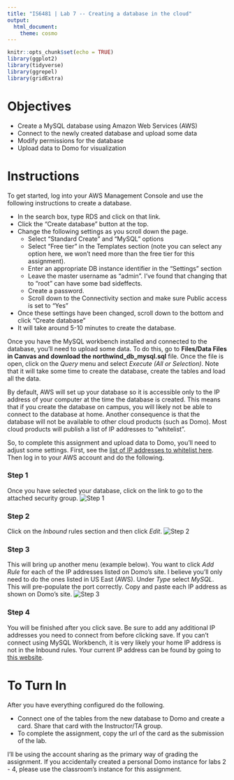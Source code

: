 ```yaml
---
title: "IS6481 | Lab 7 -- Creating a database in the cloud"
output: 
  html_document: 
    theme: cosmo
---
```


```r
knitr::opts_chunk$set(echo = TRUE)
library(ggplot2)
library(tidyverse)
library(ggrepel)
library(gridExtra)
```

# Objectives

* Create a MySQL database using Amazon Web Services (AWS)
* Connect to the newly created database and upload some data
* Modify permissions for the database
* Upload data to Domo for visualization

# Instructions

To get started, log into your AWS Management Console and use the following instructions to create a database.

* In the search box, type RDS and click on that link.
* Click the "Create database" button at the top.
* Change the following settings as you scroll down the page.
	* Select "Standard Create" and "MySQL" options 
	* Select "Free tier" in the Templates section (note you can select any option here, we won't need more than the free tier for this assignment). 
	* Enter an appropriate DB instance identifier in the "Settings" section
	* Leave the master username as "admin". I've found that changing that to "root" can have some bad sideffects.
	* Create a password.
	* Scroll down to the Connectivity section and make sure Public access is set to "Yes"
* Once these settings have been changed, scroll down to the bottom and click "Create database"
* It will take around 5-10 minutes to create the database.


Once you have the MySQL workbench installed and connected to the database, you'll need to upload some data. To do this, go to **Files/Data Files in Canvas and download the northwind_db_mysql.sql** file. Once the file is open, click on the *Query* menu and select *Execute (All or Selection)*. Note that it will take some time to create the database, create the tables and load all the data.

By default, AWS will set up your database so it is accessible only to the IP address of your computer at the time the database is created. This means that if you create the database on campus, you will likely not be able to connect to the database at home. Another consequence is that the database will not be available to other cloud products (such as Domo). Most cloud products will publish a list of IP addresses to "whitelist".

So, to complete this assignment and upload data to Domo, you'll need to adjust some settings. First, see the [list of IP addresses to whitelist here](https://knowledge.domo.com/Connect/Connecting_to_Data_with_Connectors/General_Guide_to_Connecting_with_Connectors/Whitelisting_IP_Addresses_for_Connectors). Then log in to your AWS account and do the following.

### Step 1
Once you have selected your database, click on the link to go to the attached security group.
![Step 1](security_step01.png)

### Step 2
Click on the *Inbound* rules section and then click *Edit*.
![Step 2](security_step02.png)

### Step 3
This will bring up another menu (example below). You want to click *Add Rule* for each of the IP addresses listed on Domo's site. I believe you'll only need to do the ones listed in US East (AWS). Under *Type* select *MySQL*. This will pre-populate the port correctly. Copy and paste each IP address as shown on Domo's site.
![Step 3](security_step03.png)

### Step 4
You will be finished after you click save. Be sure to add any additional IP addresses you need to connect from before clicking save. If you can't connect using MySQL Workbench, it is very likely your home IP address is not in the Inbound rules. Your current IP address can be found by going to [this website](https://www.whatismyip.com/).


# To Turn In
After you have everything configured do the following. 

* Connect one of the tables from the new database to Domo and create a card. Share that card with the Instructor/TA group.
* To complete the assignment, copy the url of the card as the submission of the lab.

I'll be using the account sharing as the primary way of grading the assignment. If you accidentally created a personal Domo instance for labs 2 - 4, please use the classroom's instance for this assignment.